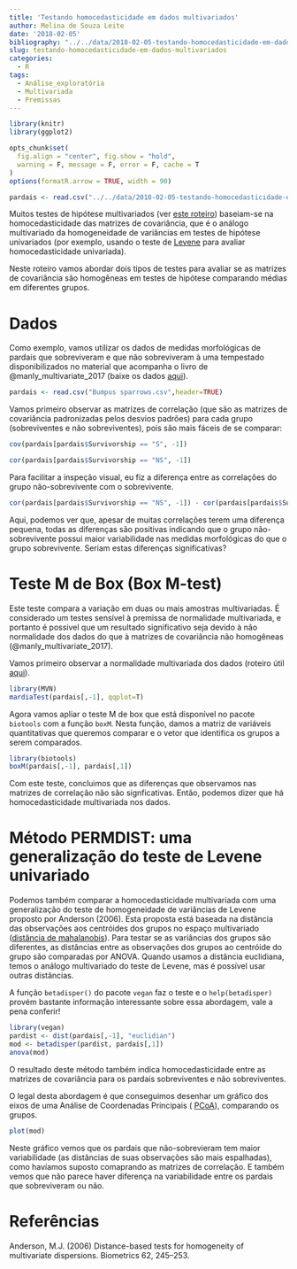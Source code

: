 ```yaml
---
title: 'Testando homocedasticidade em dados multivariados'
author: Melina de Souza Leite
date: '2018-02-05'
bibliography: "../../data/2018-02-05-testando-homocedasticidade-em-dados-multivariados/refs.bib"
slug: testando-homocedasticidade-em-dados-multivariados
categories:
  - R
tags:
  - Análise_exploratória
  - Multivariada
  - Premissas
---
```


```r
library(knitr)
library(ggplot2)

opts_chunk$set(
  fig.align = "center", fig.show = "hold",
  warning = F, message = F, error = F, cache = T
)
options(formatR.arrow = TRUE, width = 90)

pardais <- read.csv("../../data/2018-02-05-testando-homocedasticidade-em-dados-multivariados/Bumpus sparrows.csv",header=TRUE)
```


Muitos testes de hipótese multivariados (ver [este roteiro]()) baseiam-se na homocedasticidade das matrizes de covariância, que é o análogo multivariado da homogeneidade de variâncias em testes de hipótese univariados (por exemplo, usando o teste de [Levene](https://en.wikipedia.org/wiki/Levene%27s_test) para avaliar homocedasticidade univariada). 

Neste roteiro vamos abordar dois tipos de testes para avaliar se as matrizes de covariância são homogêneas em testes de hipótese comparando médias em diferentes grupos. 

# Dados

Como exemplo, vamos utilizar os dados de medidas morfológicas de pardais que sobreviveram e que não sobreviveram à uma tempestado disponibilizados no material que acompanha o livro de @manly_multivariate_2017 (baixe os dados [aqui](https://www.researchgate.net/publication/311283141_R_code_and_data_sets)).

```r
pardais <- read.csv("Bumpus sparrows.csv",header=TRUE)
```

Vamos primeiro observar as matrizes de correlação (que são as matrizes de covariância padronizadas pelos desvios padrões) para cada grupo (sobreviventes e não sobreviventes), pois são mais fáceis de se comparar:

```r
cov(pardais[pardais$Survivorship == "S", -1])
```

```r
cor(pardais[pardais$Survivorship == "NS", -1])
```

Para facilitar a inspeção visual, eu fiz a diferença entre as correlações do grupo não-sobrevivente com o sobrevivente.

```r
cor(pardais[pardais$Survivorship == "NS", -1]) - cor(pardais[pardais$Survivorship == "S", -1])
```

Aqui, podemos ver que, apesar de muitas correlações terem uma diferença pequena, todas as diferenças são positivas indicando que o grupo não-sobrevivente possui maior variabilidade nas medidas morfológicas do que o grupo sobrevivente. Seriam estas diferenças significativas?


# Teste M de Box (Box M-test)

Este teste compara a variação em duas ou mais amostras multivariadas. É considerado um testes sensível à premissa de normalidade multivariada, e portanto é possivel que um resultado significativo seja devido à não normalidade dos dados do que à matrizes de covariância não homogêneas (@manly_multivariate_2017). 

Vamos primeiro observar a normalidade multivariada dos dados (roteiro útil [aqui]()).
```r
library(MVN)
mardiaTest(pardais[,-1], qqplot=T)
```

Agora vamos apliar o teste M de box que está disponível no pacote `biotools` com a função `boxM`. Nesta função, damos a matriz de variáveis quantitativas que queremos comparar e o vetor que identifica os grupos a serem comparados.

```r
library(biotools)
boxM(pardais[,-1], pardais[,1])
```

Com este teste, concluimos que as diferenças que observamos nas matrizes de correlação não são signficativas. Então, podemos dizer que há homocedasticidade multivariada nos dados.

# Método PERMDIST: uma generalização do teste de Levene univariado

Podemos também comparar a homocedasticidade multivariada com uma generalização do teste de homogeneidade de variâncias de Levene proposto por Anderson (2006). Esta proposta está baseada na distância das observações aos centróides dos grupos no espaço multivariado ([distância de mahalanobis]()). Para testar se as variâncias dos grupos são diferentes, as distâncias entre as observações dos grupos ao centróide do grupo são comparadas por ANOVA. Quando usamos a distância euclidiana, temos o análogo multivariado do teste de Levene, mas é possível usar outras distâncias.

A função `betadisper()` do pacote `vegan` faz o teste e o `help(betadisper)` provém bastante informação interessante sobre essa abordagem, vale a pena conferir!

```r
library(vegan)
pardist <- dist(pardais[,-1], "euclidian")
mod <- betadisper(pardist, pardais[,1])
anova(mod)
```

O resultado deste método também indica homocedasticidade entre as matrizes de covariância para os pardais sobreviventes e não sobreviventes. 

O legal desta abordagem é que conseguimos desenhar um gráfico dos eixos de uma Análise de Coordenadas Principais ( [PCoA](https://en.wikipedia.org/wiki/PCoA)), comparando os grupos. 

```r
plot(mod)
```

Neste gráfico vemos que os pardais que não-sobrevieram tem maior variabilidade (as distâncias de suas observações são mais espalhadas), como havíamos suposto comaprando as matrizes de correlação. E também vemos que não parece haver diferença na variabilidade entre os pardais que sobreviveram ou não.


# Referências

Anderson, M.J. (2006) Distance-based tests for homogeneity of multivariate dispersions. Biometrics 62, 245–253.
